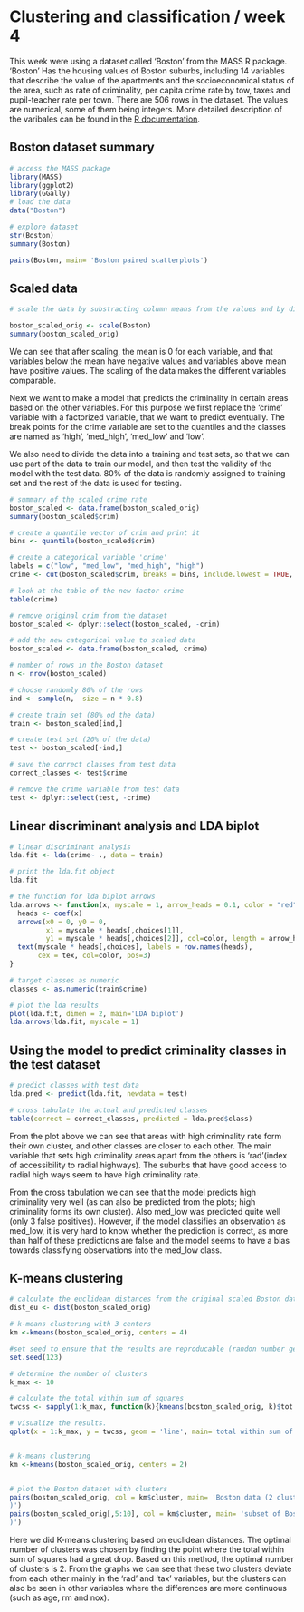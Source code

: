 # Clustering and classification / week 4

This week were using a dataset called 'Boston' from the MASS R package. 'Boston' Has the housing values of Boston suburbs, including 14 variables that describe the value of the apartments and the socioeconomical status of the area, such as rate of criminality, per capita crime rate by tow, taxes and pupil-teacher rate per town. There are 506 rows in the dataset. The values are numerical, some of them being integers. More detailed description of the varibales can be found in the [R documentation](https://stat.ethz.ch/R-manual/R-devel/library/MASS/html/Boston.html). 

## Boston dataset summary

```r
# access the MASS package
library(MASS)
library(ggplot2)
library(GGally)
# load the data
data("Boston")

# explore dataset
str(Boston)
summary(Boston)

pairs(Boston, main= 'Boston paired scatterplots')
```



## Scaled data

```r
# scale the data by substracting column means from the values and by dividing with the standard deviation

boston_scaled_orig <- scale(Boston)
summary(boston_scaled_orig)
```


We can see that after scaling, the mean is 0 for each variable, and that variables below the mean have negative values and variables above mean have positive values. The scaling of the data makes the different variables comparable.

Next we want to make a model that predicts the criminality in certain areas based on the other variables. For this purpose we first replace the 'crime' variable with a factorized variable, that we want to predict eventually. The break points for the crime variable are set to the quantiles and the classes are named as 'high', 'med_high', 'med_low' and 'low'.

We also need to divide the data into a training and test sets, so that we can use part of the data to train our model, and then test the validity of the model with the test data. 80% of the data is randomly assigned to training set and the rest of the data is used for testing.

```r
# summary of the scaled crime rate
boston_scaled <- data.frame(boston_scaled_orig)
summary(boston_scaled$crim)

# create a quantile vector of crim and print it
bins <- quantile(boston_scaled$crim)

# create a categorical variable 'crime'
labels = c("low", "med_low", "med_high", "high")
crime <- cut(boston_scaled$crim, breaks = bins, include.lowest = TRUE, label=labels)

# look at the table of the new factor crime
table(crime)

# remove original crim from the dataset
boston_scaled <- dplyr::select(boston_scaled, -crim)

# add the new categorical value to scaled data
boston_scaled <- data.frame(boston_scaled, crime)

```

```r

# number of rows in the Boston dataset 
n <- nrow(boston_scaled)

# choose randomly 80% of the rows
ind <- sample(n,  size = n * 0.8)

# create train set (80% od the data)
train <- boston_scaled[ind,]

# create test set (20% of the data)
test <- boston_scaled[-ind,]

# save the correct classes from test data
correct_classes <- test$crime

# remove the crime variable from test data
test <- dplyr::select(test, -crime)

```

## Linear discriminant analysis and LDA biplot

```r

# linear discriminant analysis
lda.fit <- lda(crime~ ., data = train)

# print the lda.fit object
lda.fit

# the function for lda biplot arrows
lda.arrows <- function(x, myscale = 1, arrow_heads = 0.1, color = "red", tex = 0.75, choices = c(1,2)){
  heads <- coef(x)
  arrows(x0 = 0, y0 = 0, 
         x1 = myscale * heads[,choices[1]], 
         y1 = myscale * heads[,choices[2]], col=color, length = arrow_heads)
  text(myscale * heads[,choices], labels = row.names(heads), 
       cex = tex, col=color, pos=3)
}

# target classes as numeric
classes <- as.numeric(train$crime)

# plot the lda results
plot(lda.fit, dimen = 2, main='LDA biplot')
lda.arrows(lda.fit, myscale = 1)
```

## Using the model to predict criminality classes in the test dataset
```r
# predict classes with test data
lda.pred <- predict(lda.fit, newdata = test)

# cross tabulate the actual and predicted classes
table(correct = correct_classes, predicted = lda.pred$class)
```

From the plot above we can see that areas with high criminality rate form their own cluster, and other classes are closer to each other. The main variable that sets high criminality areas apart from the others is 'rad'(index of accessibility to radial highways). The suburbs that have good access to radial high ways seem to have high criminality rate. 

From the cross tabulation we can see that the model predicts high criminality very well (as can also be predicted from the plots; high criminality forms its own cluster). Also med_low was predicted quite well (only 3 false positives). However, if the model classifies an observation as med_low, it is very hard to know whether the prediction is correct, as more than half of these predictions are false and the model seems to have a bias towards classifying observations into the med_low class. 


## K-means clustering
```r
# calculate the euclidean distances from the original scaled Boston dataset
dist_eu <- dist(boston_scaled_orig)

# k-means clustering with 3 centers
km <-kmeans(boston_scaled_orig, centers = 4)

#set seed to ensure that the results are reproducable (randon number generating starts from the seed)
set.seed(123)

# determine the number of clusters
k_max <- 10

# calculate the total within sum of squares
twcss <- sapply(1:k_max, function(k){kmeans(boston_scaled_orig, k)$tot.withinss})

# visualize the results.
qplot(x = 1:k_max, y = twcss, geom = 'line', main='total within sum of squares')


# k-means clustering
km <-kmeans(boston_scaled_orig, centers = 2)


# plot the Boston dataset with clusters
pairs(boston_scaled_orig, col = km$cluster, main= 'Boston data (2 clusters
)')
pairs(boston_scaled_orig[,5:10], col = km$cluster, main= 'subset of Boston data (2 clusters
)')

```


Here we did K-means clustering based on euclidean distances. The optimal number of clusters was chosen by finding the point where the total within sum of squares had a great drop. Based on this method, the optimal number of clusters is 2. From the graphs we can see that these two clusters deviate from each other mainly in the 'rad' and 'tax' variables, but the clusters can also be seen in other variables where the differences are more continuous (such as age, rm and nox). 